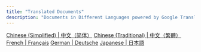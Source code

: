 ```yaml
---
title: "Translated Documents"
description: "Documents in Different Languages powered by Google Translate."
---
```


[Chinese (Simplified) | 中文（简体）](https://docs-mage-ai.translate.goog/introduction/overview?_x_tr_sl=en&_x_tr_tl=zh-CN&_x_tr_hl=en&_x_tr_pto=wapp&_x_tr_hist=true)
[Chinese (Traditional) | 中文（繁體）](https://docs-mage-ai.translate.goog/introduction/overview?_x_tr_sl=en&_x_tr_tl=zh-TW&_x_tr_hl=en&_x_tr_pto=wapp&_x_tr_hist=true)
[French | Français](https://github.com/mage-ai/mage-ai/releases/tag/0.8.29)
[German | Deutsche](https://docs-mage-ai.translate.goog/introduction/overview?_x_tr_sl=en&_x_tr_tl=de&_x_tr_hl=en&_x_tr_pto=wapp&_x_tr_hist=true)
[Japanese | 日本語](https://docs-mage-ai.translate.goog/introduction/overview?_x_tr_sl=en&_x_tr_tl=ja&_x_tr_hl=en&_x_tr_pto=wapp&_x_tr_hist=true)

